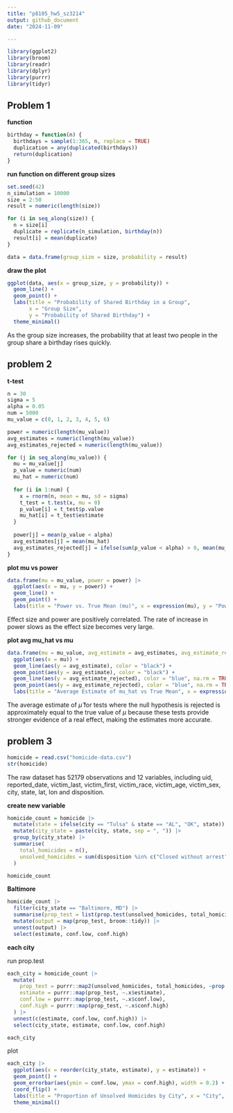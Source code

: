 ```yaml
---
title: "p8105_hw5_sz3214"
output: github_document
date: "2024-11-09"

---
```


```r
library(ggplot2)
library(broom)
library(readr)
library(dplyr)
library(purrr)
library(tidyr)
```


## Problem 1

**function**

```r
birthday = function(n) {
  birthdays = sample(1:365, n, replace = TRUE) 
  duplication = any(duplicated(birthdays))  
  return(duplication)
}

```

**run function on different group sizes**

```r
set.seed(42)  
n_simulation = 10000  
size = 2:50  
result = numeric(length(size))

for (i in seq_along(size)) {
  n = size[i]
  duplicate = replicate(n_simulation, birthday(n))  
  result[i] = mean(duplicate)  
}

data = data.frame(group_size = size, probability = result)
```

**draw the plot**

```r
ggplot(data, aes(x = group_size, y = probability)) +
  geom_line() +
  geom_point() +
  labs(title = "Probability of Shared Birthday in a Group",
       x = "Group Size",
       y = "Probability of Shared Birthday") +
  theme_minimal()
```

As the group size increases, the probability that at least two people in the group share a birthday rises quickly.


## problem 2

**t-test**

```r
n = 30  
sigma = 5 
alpha = 0.05 
num = 5000 
mu_value = c(0, 1, 2, 3, 4, 5, 6)

power = numeric(length(mu_value))
avg_estimates = numeric(length(mu_value))
avg_estimates_rejected = numeric(length(mu_value))

for (j in seq_along(mu_value)) {
  mu = mu_value[j]
  p_value = numeric(num)
  mu_hat = numeric(num)
  
  for (i in 1:num) {
    x = rnorm(n, mean = mu, sd = sigma)  
    t_test = t.test(x, mu = 0)  
    p_value[i] = t_test$p.value
    mu_hat[i] = t_test$estimate
  }
  
  power[j] = mean(p_value < alpha)
  avg_estimates[j] = mean(mu_hat)
  avg_estimates_rejected[j] = ifelse(sum(p_value < alpha) > 0, mean(mu_hat[p_value < alpha]), NA)
}

```

**plot mu vs power**

```r
data.frame(mu = mu_value, power = power) |>
  ggplot(aes(x = mu, y = power)) +
  geom_line() +
  geom_point() +
  labs(title = "Power vs. True Mean (mu)", x = expression(mu), y = "Power")
```

Effect size and power are positively correlated. 
The rate of increase in power slows as the effect size becomes very large.

**plot avg mu_hat vs mu**

```r
data.frame(mu = mu_value, avg_estimate = avg_estimates, avg_estimate_rejected = avg_estimates_rejected) |>
  ggplot(aes(x = mu)) +
  geom_line(aes(y = avg_estimate), color = "black") +
  geom_point(aes(y = avg_estimate), color = "black") +
  geom_line(aes(y = avg_estimate_rejected), color = "blue", na.rm = TRUE) +
  geom_point(aes(y = avg_estimate_rejected), color = "blue", na.rm = TRUE) +
  labs(title = "Average Estimate of mu_hat vs True Mean", x = expression(mu), y = "Average Estimate of mu_hat")
```

The average estimate of $\hat{\mu}$ for tests where the null hypothesis is rejected is approximately equal to the true value of $\mu$ because these tests provide stronger evidence of a real effect, making the estimates more accurate.


## problem 3


```r
homicide = read.csv("homicide-data.csv")
str(homicide)
```

The raw dataset has 52179 observations and 12 variables, including uid, reported_date, victim_last, victim_first, victim_race, victim_age, victim_sex, city, state, lat, lon and disposition.

**create new variable**   

```r
homicide_count = homicide |>
  mutate(state = ifelse(city == "Tulsa" & state == "AL", "OK", state)) |>
  mutate(city_state = paste(city, state, sep = ", ")) |>
  group_by(city_state) |>
  summarise(
    total_homicides = n(),
    unsolved_homicides = sum(disposition %in% c("Closed without arrest", "Open/No arrest"))
  )

homicide_count
```

**Baltimore**

```r
homicide_count |>
  filter(city_state == "Baltimore, MD") |>
  summarise(prop_test = list(prop.test(unsolved_homicides, total_homicides))) |>
  mutate(output = map(prop_test, broom::tidy)) |>
  unnest(output) |>
  select(estimate, conf.low, conf.high)
```

**each city**

run prop.test

```r
each_city = homicide_count |>
  mutate(
    prop_test = purrr::map2(unsolved_homicides, total_homicides, ~prop.test(.x, .y) |> broom::tidy()),
    estimate = purrr::map(prop_test, ~.x$estimate),
    conf.low = purrr::map(prop_test, ~.x$conf.low),
    conf.high = purrr::map(prop_test, ~.x$conf.high)
  ) |>
  unnest(c(estimate, conf.low, conf.high)) |>
  select(city_state, estimate, conf.low, conf.high)

each_city
```

plot

```r
each_city |>
  ggplot(aes(x = reorder(city_state, estimate), y = estimate)) +
  geom_point() +
  geom_errorbar(aes(ymin = conf.low, ymax = conf.high), width = 0.2) +
  coord_flip() +
  labs(title = "Proportion of Unsolved Homicides by City", x = "City", y = "Proportion of Unsolved Homicides") +
  theme_minimal()
```


